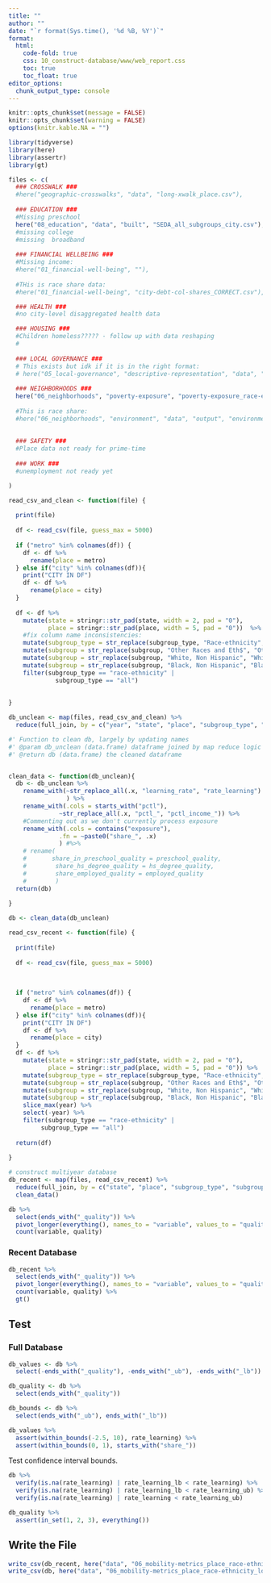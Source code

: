 ```yaml
---
title: ""
author: ""
date: "`r format(Sys.time(), '%d %B, %Y')`"
format:
  html:
    code-fold: true
    css: 10_construct-database/www/web_report.css
    toc: true
    toc_float: true
editor_options: 
  chunk_output_type: console
---
```


```r
knitr::opts_chunk$set(message = FALSE)
knitr::opts_chunk$set(warning = FALSE)
options(knitr.kable.NA = "")

```

```r
library(tidyverse)
library(here)
library(assertr)
library(gt)

```

```r
files <- c(
  ### CROSSWALK ###
  #here("geographic-crosswalks", "data", "long-xwalk_place.csv"),
  
  ### EDUCATION ###
  #Missing preschool 
  here("08_education", "data", "built", "SEDA_all_subgroups_city.csv"), 
  #missing college
  #missing  broadband
  
  ### FINANCIAL WELLBEING ###
  #Missing income:
  #here("01_financial-well-being", ""),
  
  #THis is race share data:
  #here("01_financial-well-being", "city-debt-col-shares_CORRECT.csv"),

  ### HEALTH ###
  #no city-level disaggregated health data

  ### HOUSING ###
  #Children homeless????? - follow up with data reshaping
  #
  
  ### LOCAL GOVERNANCE ### 
  # This exists but idk if it is in the right format: 
  # here("05_local-governance", "descriptive-representation", "data", "descriptive_rep_denominator_city_2022.csv")
  
  ### NEIGHBORHOODS ### 
  here("06_neighborhoods", "poverty-exposure", "poverty-exposure_race-ethnicity_city_2021.csv") #,
  
  #This is race share: 
  #here("06_neighborhoods", "environment", "data", "output", "environment_place_sub_all.csv") #,
  
  
  ### SAFETY ###
  #Place data not ready for prime-time
  
  ### WORK ### 
  #unemployment not ready yet

)

```

```r
read_csv_and_clean <- function(file) {
  
  print(file)
  
  df <- read_csv(file, guess_max = 5000) 
  
  if ("metro" %in% colnames(df)) {
    df <- df %>%
      rename(place = metro)
  } else if("city" %in% colnames(df)){
    print("CITY IN DF")
    df <- df %>%
      rename(place = city)
  }
  
  df <- df %>%
    mutate(state = stringr::str_pad(state, width = 2, pad = "0"),
           place = stringr::str_pad(place, width = 5, pad = "0"))  %>%  
    #fix column name inconsistencies:
    mutate(subgroup_type = str_replace(subgroup_type, "Race-ethnicity", "race-ethnicity")) %>%
    mutate(subgroup = str_replace(subgroup, "Other Races and Eth$", "Other Races and Ethnicities")) %>%
    mutate(subgroup = str_replace(subgroup, "White, Non Hispanic", "White, Non-Hispanic")) %>%
    mutate(subgroup = str_replace(subgroup, "Black, Non Hispanic", "Black, Non-Hispanic")) %>%
    filter(subgroup_type == "race-ethnicity" | 
             subgroup_type == "all")
  
    
}

db_unclean <- map(files, read_csv_and_clean) %>%
  reduce(full_join, by = c("year", "state", "place", "subgroup_type", "subgroup"))

```



```r
#' Function to clean db, largely by updating names
#' @param db_unclean (data.frame) dataframe joined by map reduce logic above
#' @return db (data.frame) the cleaned dataframe


clean_data <- function(db_unclean){
  db <- db_unclean %>%
    rename_with(~str_replace_all(.x, "learning_rate", "rate_learning")
                ) %>%
    rename_with(.cols = starts_with("pctl"), 
              ~str_replace_all(.x, "pctl_", "pctl_income_")) %>%
    #Commenting out as we don't currently process exposure
    rename_with(.cols = contains("exposure"),
              .fn = ~paste0("share_", .x)
              ) #%>%
    # rename(
    #       share_in_preschool_quality = preschool_quality,
    #        share_hs_degree_quality = hs_degree_quality,
    #        share_employed_quality = employed_quality
    #        ) 
  return(db)
  
}

db <- clean_data(db_unclean)

```




```r
read_csv_recent <- function(file) {
  
  print(file)
  
  df <- read_csv(file, guess_max = 5000)
  
  
  
  if ("metro" %in% colnames(df)) {
    df <- df %>%
      rename(place = metro)
  } else if("city" %in% colnames(df)){
    print("CITY IN DF")
    df <- df %>%
      rename(place = city)
  }
  df <- df %>%
    mutate(state = stringr::str_pad(state, width = 2, pad = "0"),
           place = stringr::str_pad(place, width = 5, pad = "0")) %>%
    mutate(subgroup_type = str_replace(subgroup_type, "Race-ethnicity", "race-ethnicity")) %>%
    mutate(subgroup = str_replace(subgroup, "Other Races and Eth$", "Other Races and Ethnicities")) %>%
    mutate(subgroup = str_replace(subgroup, "White, Non Hispanic", "White, Non-Hispanic")) %>%
    mutate(subgroup = str_replace(subgroup, "Black, Non Hispanic", "Black, Non-Hispanic")) %>%
    slice_max(year) %>% 
    select(-year) %>%
    filter(subgroup_type == "race-ethnicity" | 
         subgroup_type == "all")
  
  return(df)
  
}

# construct multiyear database
db_recent <- map(files, read_csv_recent) %>%
  reduce(full_join, by = c("state", "place", "subgroup_type", "subgroup")) %>%
  clean_data()
```




```r
db %>%
  select(ends_with("_quality")) %>%
  pivot_longer(everything(), names_to = "variable", values_to = "quality") %>%
  count(variable, quality)

```

### Recent Database

```r
db_recent %>%
  select(ends_with("_quality")) %>%
  pivot_longer(everything(), names_to = "variable", values_to = "quality") %>%
  count(variable, quality) %>%
  gt()

```

## Test

### Full Database

```r
db_values <- db %>%
  select(-ends_with("_quality"), -ends_with("_ub"), -ends_with("_lb"))

db_quality <- db %>%
  select(ends_with("_quality"))

db_bounds <- db %>%
  select(ends_with("_ub"), ends_with("_lb"))

```

```r
db_values %>%
  assert(within_bounds(-2.5, 10), rate_learning) %>%
  assert(within_bounds(0, 1), starts_with("share_"))

```

Test confidence interval bounds. 

```r

db %>%
  verify(is.na(rate_learning) | rate_learning_lb < rate_learning) %>%
  verify(is.na(rate_learning) | rate_learning_lb < rate_learning_ub) %>%
  verify(is.na(rate_learning) | rate_learning < rate_learning_ub)


```

```r

db_quality %>%
  assert(in_set(1, 2, 3), everything())

```

## Write the File

```r
write_csv(db_recent, here("data", "06_mobility-metrics_place_race-ethnicity_recent.csv"))
write_csv(db, here("data", "06_mobility-metrics_place_race-ethnicity_longitudinal.csv"))

```
